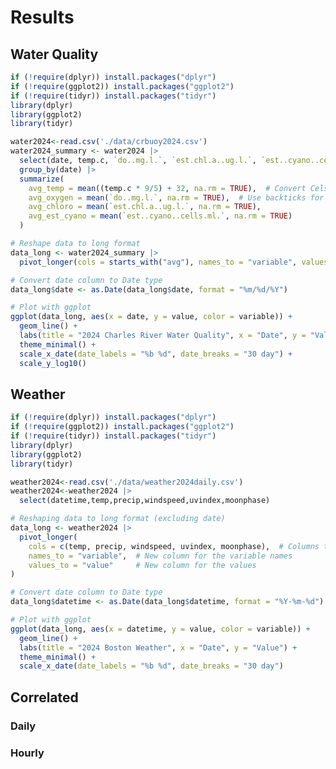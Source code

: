# Results

## Water Quality

```r
if (!require(dplyr)) install.packages("dplyr")
if (!require(ggplot2)) install.packages("ggplot2")
if (!require(tidyr)) install.packages("tidyr")
library(dplyr)
library(ggplot2)
library(tidyr)

water2024<-read.csv('./data/crbuoy2024.csv')
water2024_summary <- water2024 |> 
  select(date, temp.c, `do..mg.l.`, `est.chl.a..ug.l.`, `est..cyano..cells.ml.`) |>  # Use backticks for special characters
  group_by(date) |> 
  summarize(
    avg_temp = mean((temp.c * 9/5) + 32, na.rm = TRUE),  # Convert Celsius to Fahrenheit and calculate mean
    avg_oxygen = mean(`do..mg.l.`, na.rm = TRUE),  # Use backticks for special characters
    avg_chloro = mean(`est.chl.a..ug.l.`, na.rm = TRUE),
    avg_est_cyano = mean(`est..cyano..cells.ml.`, na.rm = TRUE)
  )

# Reshape data to long format
data_long <- water2024_summary |>
  pivot_longer(cols = starts_with("avg"), names_to = "variable", values_to = "value")

# Convert date column to Date type
data_long$date <- as.Date(data_long$date, format = "%m/%d/%Y")

# Plot with ggplot
ggplot(data_long, aes(x = date, y = value, color = variable)) +
  geom_line() +
  labs(title = "2024 Charles River Water Quality", x = "Date", y = "Value") +
  theme_minimal() +
  scale_x_date(date_labels = "%b %d", date_breaks = "30 day") + 
  scale_y_log10()
```

## Weather

```r
if (!require(dplyr)) install.packages("dplyr")
if (!require(ggplot2)) install.packages("ggplot2")
if (!require(tidyr)) install.packages("tidyr")
library(dplyr)
library(ggplot2)
library(tidyr)

weather2024<-read.csv('./data/weather2024daily.csv')
weather2024<-weather2024 |> 
  select(datetime,temp,precip,windspeed,uvindex,moonphase)

# Reshaping data to long format (excluding date)
data_long <- weather2024 |> 
  pivot_longer(
    cols = c(temp, precip, windspeed, uvindex, moonphase),  # Columns to pivot
    names_to = "variable",  # New column for the variable names
    values_to = "value"     # New column for the values
)

# Convert date column to Date type
data_long$datetime <- as.Date(data_long$datetime, format = "%Y-%m-%d")

# Plot with ggplot
ggplot(data_long, aes(x = datetime, y = value, color = variable)) +
  geom_line() +
  labs(title = "2024 Boston Weather", x = "Date", y = "Value") +
  theme_minimal() +
  scale_x_date(date_labels = "%b %d", date_breaks = "30 day") 
```

## Correlated

### Daily

### Hourly
